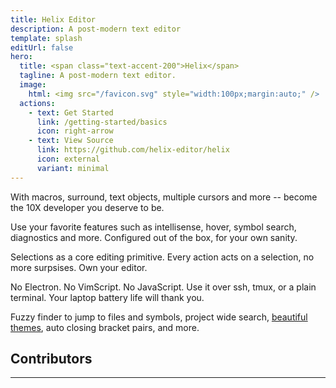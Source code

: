 ```yaml
---
title: Helix Editor
description: A post-modern text editor
template: splash
editUrl: false
hero:
  title: <span class="text-accent-200">Helix</span>
  tagline: A post-modern text editor.
  image:
    html: <img src="/favicon.svg" style="width:100px;margin:auto;" />
  actions:
    - text: Get Started
      link: /getting-started/basics
      icon: right-arrow
    - text: View Source
      link: https://github.com/helix-editor/helix
      icon: external
      variant: minimal
---
```



<Hexagons />

<CardGrid stagger>

<Card title="Edit at the Speed of Thought" icon="rocket">
With macros, surround, text objects, multiple cursors and more -- become the 10X developer you deserve to be.

</Card>

<Card title="Built-in Language Server Support" icon="open-book">

Use your favorite features such as intellisense, hover, symbol search, diagnostics and more. Configured out of the box, for your own sanity.

</Card>

<Card title="Intuitive Editing Model" icon="pencil">

Selections as a core editing primitive. Every action acts on a selection, no more surpsises. Own your editor.

</Card>

<Card title="Blazingly Fast, written in Rust" icon="seti:rust">

No Electron. No VimScript. No JavaScript. Use it over ssh, tmux, or a plain terminal. Your laptop battery life will thank you.

</Card>

<Card title="Modern Editor Features" icon="setting">

Fuzzy finder to jump to files and symbols, project wide search, [beautiful themes](/reference/list-of-themes#list-of-themes), auto closing bracket pairs, and more.

</Card>

</CardGrid>

<GetStarted />

## Contributors

---

<ContributorList githubRepo="helix-editor/helix" />
